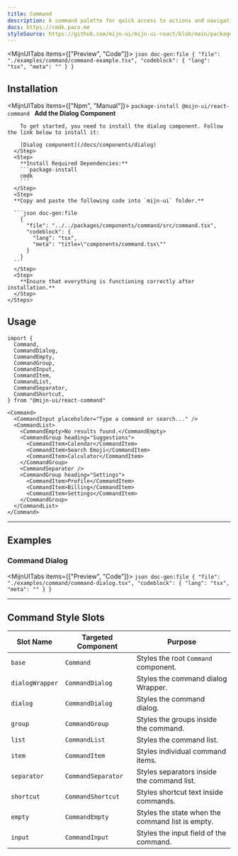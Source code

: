```yaml
---
title: Command
description: A command palette for quick access to actions and navigation, often used for keyboard shortcuts.
docs: https://cmdk.paco.me
styleSource: https://github.com/mijn-ui/mijn-ui-react/blob/main/packages/theme/src/components/command.ts
---
```



<MijnUITabs items={["Preview", "Code"]}>
  <MijnUITabsContent value="Preview">
    <ComponentPreview>
      <CommandExample />
    </ComponentPreview>
  </MijnUITabsContent>
  <MijnUITabsContent value="Code">
    ```json doc-gen:file
    {
      "file": "./examples/command/command-example.tsx",
      "codeblock": {
        "lang": "tsx",
        "meta": ""
      }
    }
    ```
  </MijnUITabsContent>
</MijnUITabs>

## Installation

<MijnUITabs items={["Npm", "Manual"]}>
  <MijnUITabsContent value="Npm">
    ```package-install
    @mijn-ui/react-command
    ```
  </MijnUITabsContent>
  <MijnUITabsContent value="Manual">
    <Steps>
      <Step>
        **Add the Dialog Component**

        To get started, you need to install the dialog component. Follow the link below to install it:

        [Dialog component](/docs/components/dialog)
      </Step>
      <Step>
        **Install Required Dependencies:**
        ```package-install
        cmdk
        ```
      </Step>
      <Step>
      **Copy and paste the following code into `mijn-ui` folder.**

      ```json doc-gen:file
        {
          "file": "../../packages/components/command/src/command.tsx",
          "codeblock": {
            "lang": "tsx",
            "meta": "title=\"components/command.tsx\""
          }
        }
      ```
      </Step>
      <Step>
        **Ensure that everything is functioning correctly after installation.**
      </Step>
    </Steps>

  </MijnUITabsContent>
</MijnUITabs>

## Usage

```tsx
import {
  Command,
  CommandDialog,
  CommandEmpty,
  CommandGroup,
  CommandInput,
  CommandItem,
  CommandList,
  CommandSeparator,
  CommandShortcut,
} from "@mijn-ui/react-command"
```

```tsx
<Command>
  <CommandInput placeholder="Type a command or search..." />
  <CommandList>
    <CommandEmpty>No results found.</CommandEmpty>
    <CommandGroup heading="Suggestions">
      <CommandItem>Calendar</CommandItem>
      <CommandItem>Search Emoji</CommandItem>
      <CommandItem>Calculator</CommandItem>
    </CommandGroup>
    <CommandSeparator />
    <CommandGroup heading="Settings">
      <CommandItem>Profile</CommandItem>
      <CommandItem>Billing</CommandItem>
      <CommandItem>Settings</CommandItem>
    </CommandGroup>
  </CommandList>
</Command>
```

---

## Examples

### Command Dialog

<MijnUITabs items={["Preview", "Code"]}>
  <MijnUITabsContent value="Preview">
    <ComponentPreview>
      <CommandDialogExample />
    </ComponentPreview>
  </MijnUITabsContent>
  <MijnUITabsContent value="Code">
    ```json doc-gen:file
    {
      "file": "./examples/command/command-dialog.tsx",
      "codeblock": {
        "lang": "tsx",
        "meta": ""
      }
    }
    ```
  </MijnUITabsContent>
</MijnUITabs>

---

## Command Style Slots

| **Slot Name**   | **Targeted Component** | **Purpose**                                      |
| --------------- | ---------------------- | ------------------------------------------------ |
| `base`          | `Command`              | Styles the root `Command` component.             |
| `dialogWrapper` | `CommandDialog`        | Styles the command dialog Wrapper.               |
| `dialog`        | `CommandDialog`        | Styles the command dialog.                       |
| `group`         | `CommandGroup`         | Styles the groups inside the command.            |
| `list`          | `CommandList`          | Styles the command list.                         |
| `item`          | `CommandItem`          | Styles individual command items.                 |
| `separator`     | `CommandSeparator`     | Styles separators inside the command list.       |
| `shortcut`      | `CommandShortcut`      | Styles shortcut text inside commands.            |
| `empty`         | `CommandEmpty`         | Styles the state when the command list is empty. |
| `input`         | `CommandInput`         | Styles the input field of the command.           |
